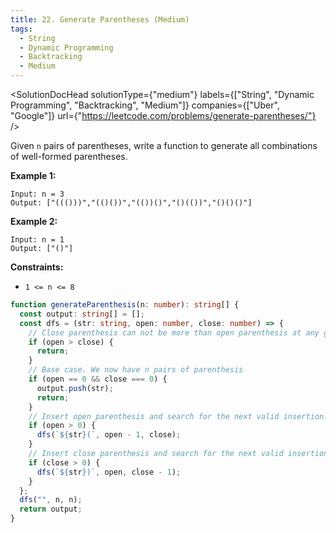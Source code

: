```yaml
---
title: 22. Generate Parentheses (Medium)
tags:
  - String
  - Dynamic Programming
  - Backtracking
  - Medium
---
```



<SolutionDocHead
  solutionType={"medium"}
  labels={["String", "Dynamic Programming", "Backtracking", "Medium"]}
  companies={["Uber", "Google"]}
  url={"https://leetcode.com/problems/generate-parentheses/"}
/>

Given `n` pairs of parentheses, write a function to generate all combinations of well-formed parentheses.

<b>Example 1:</b>

```
Input: n = 3
Output: ["((()))","(()())","(())()","()(())","()()()"]
```

<b>Example 2:</b>

```
Input: n = 1
Output: ["()"]
```

<b>Constraints:</b>

- `1 <= n <= 8`

```ts title=solution.ts
function generateParenthesis(n: number): string[] {
  const output: string[] = [];
  const dfs = (str: string, open: number, close: number) => {
    // Close parenthesis can not be more than open parenthesis at any given time to stay valid
    if (open > close) {
      return;
    }
    // Base case. We now have n pairs of parenthesis
    if (open == 0 && close === 0) {
      output.push(str);
      return;
    }
    // Insert open parenthesis and search for the next valid insertion.
    if (open > 0) {
      dfs(`${str}(`, open - 1, close);
    }
    // Insert close parenthesis and search for the next valid insertion.
    if (close > 0) {
      dfs(`${str})`, open, close - 1);
    }
  };
  dfs("", n, n);
  return output;
}
```
